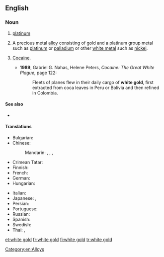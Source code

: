 ==English==

===Noun===
{{en-noun|head=[[white]] [[gold]]}}

# {{label|en|obsolete}} [[platinum]]
# A precious metal [[alloy]] consisting of gold and a platinum group metal such as [[platinum]] or [[palladium]] or other [[white metal]] such as [[nickel]].
# {{lb|en|slang}} [[cocaine|Cocaine]].
#* '''1989''', Gabriel G. Nahas, ‎Helene Peters, ''Cocaine: The Great White Plague'', page 122:
#*: Fleets of planes flew in their daily cargo of '''white gold''', first extracted from coca leaves in Peru or Bolivia and then refined in Colombia.

====See also====
* {{pedia}}

====Translations====
{{trans-top|A precious metal alloy consisting of gold and a platinum group metal}}
* Bulgarian: {{t|bg|бяло злато|n}}
* Chinese:
*: Mandarin: {{t+|cmn|白金|tr=báijīn|sc=Hani}}, {{t|cmn|白色黃金|sc=Hani}}, {{t|cmn|白色黄金|tr=báisè huángjīn|sc=Hani}}, {{t|cmn|白色K金|tr=báisè kei jīn|sc=Hani}}
* Crimean Tatar: {{t|crh|aq altın}}
* Finnish: {{t+|fi|valkokulta}}
* French: {{t+|fr|or blanc|m}}
* German: {{t|de|Weißgold|n}}
* Hungarian: {{t+|hu|fehérarany}}
{{trans-mid}}
* Italian: {{t|it|oro bianco|m}}
* Japanese: {{t|ja|ホワイトゴールド|tr=howaitogōrudo|sc=Jpan}}, {{t|ja|白色金|tr=はくしょくきん, hakushokukin|sc=Jpan}}
* Persian: {{t|fa|طلا سفید|tr=talâ-sefid|sc=fa-Arab}}
* Portuguese: {{t|pt|ouro branco|m}}
* Russian: {{t+|ru|бе́лое зо́лото|n}}
* Spanish: {{t|es|oro blanco|m}}
* Swedish: {{t|sv|vitguld|n}}
* Thai: {{t|th|ทองขาว|sc=Thai}}, {{t|th|ทองคำขาว|sc=Thai}}
{{trans-bottom}}

[[Category:en:Alloys]]

[[et:white gold]]
[[fr:white gold]]
[[fi:white gold]]
[[tr:white gold]]